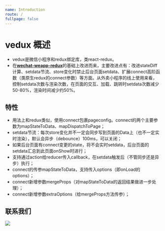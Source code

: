 ```yaml
---
name: Introduction
route: /
fullpage: false
---
```



# vedux 概述

- vedux是微信小程序和redux绑定库，类react-redux。
- 在[**wechat-weapp-redux**](https://github.com/charleyw/wechat-weapp-redux)的基础上改进而来，主要改进点有：改进stateDiff计算、setdata节流、store变化时禁止后台页面setdata、扩展connect高阶函数（类原生redux的connect参数）等方面。从外卖小程序的线上使用来看，控制setdata次数与渲染次数，在页面的交互、加载、跳转时setdata次数减少50-80%，渲染时间减少约50%。

## 特性

- 用法上和redux类似，使用connect包裹pageconfig。connect的两个主要参数为mapStateToData、mapDispatchToPage；
- setdata节流：每次store变化并不一定会同步写到页面的Data上（也不一定实时渲染），默认会异步（debounce）100ms，可以关闭；
- 如果后台页面有connect变更的state，将不会实时setdata，后台页面的setdata汇总到此页面onShow时进行；
- 支持通过action给reducer传入callback，在setdata触发后（不管同步还是异步）执行；
- connect的传参mapStateToData，支持传入options（即onLoad的options）；
- connect新增参数mergeProps（对mapStateToData的返回结果做进一步处理）；
- connect新增参数extraOptions（给mergeProps方法传参）；


## 联系我们

<Image src="https://p1.meituan.net/scarlett/6932c51530bd79fe4d77ca1304d162fe51805.jpg" width={300} />
